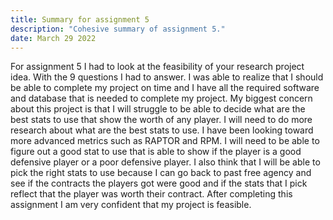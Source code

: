```yaml
---
title: Summary for assignment 5
description: "Cohesive summary of assignment 5."
date: March 29 2022
---
```


For assignment 5 I had to look at the feasibility of your research project idea. With the 9 questions
I had to answer. I was able to realize that I should be able to complete my project on time and I have
all the required software and database that is needed to complete my project. My biggest concern
about this project is that I will struggle to be able to decide what are the best stats to use that
show the worth of any player. I will need to do more research about what are the best stats to use.
I have been looking toward more advanced metrics such as RAPTOR and RPM. I will need to be able to
figure out a good stat to use that is able to show if the player is a good defensive player or a
poor defensive player. I also think that I will be able to pick the right stats to use because I
can go back to past free agency and see if the contracts the players got were good and if the stats
that I pick reflect that the player was worth their contract. After completing this assignment
I am very confident that my project is feasible.


